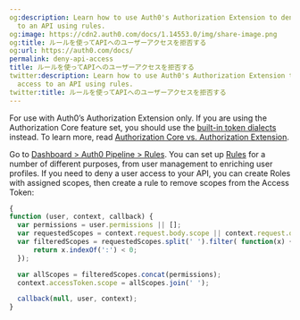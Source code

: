 ```yaml
---
og:description: Learn how to use Auth0's Authorization Extension to deny users access
  to an API using rules.
og:image: https://cdn2.auth0.com/docs/1.14553.0/img/share-image.png
og:title: ルールを使ってAPIへのユーザーアクセスを拒否する
og:url: https://auth0.com/docs/
permalink: deny-api-access
title: ルールを使ってAPIへのユーザーアクセスを拒否する
twitter:description: Learn how to use Auth0's Authorization Extension to deny users
  access to an API using rules.
twitter:title: ルールを使ってAPIへのユーザーアクセスを拒否する
---
```


<Callout icon="file-lines" color="#0EA5E9" iconType="regular">

For use with Auth0’s Authorization Extension only. If you are using the Authorization Core feature set, you should use the [built-in token dialects](/docs/get-started/apis/enable-role-based-access-control-for-apis#token-dialect-options) instead. To learn more, read [Authorization Core vs. Authorization Extension](/docs/manage-users/access-control/authorization-core-vs-authorization-extension).

</Callout>

Go to [Dashboard > Auth0 Pipeline > Rules](https://manage.auth0.com/#/rules). You can set up [Rules](/docs/customize/rules) for a number of different purposes, from user management to enriching user profiles. If you need to deny a user access to your API, you can create Roles with assigned scopes, then create a rule to remove scopes from the <Tooltip tip="Access Token: Authorization credential, in the form of an opaque string or JWT, used to access an API." cta="View Glossary" href="/docs/glossary?term=Access+Token">Access Token</Tooltip>:

```javascript lines
{
function (user, context, callback) {
  var permissions = user.permissions || [];
  var requestedScopes = context.request.body.scope || context.request.query.scope;
  var filteredScopes = requestedScopes.split(' ').filter( function(x) {
      return x.indexOf(':') < 0;
  });

  var allScopes = filteredScopes.concat(permissions);
  context.accessToken.scope = allScopes.join(' ');

  callback(null, user, context);
}
```